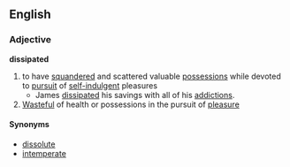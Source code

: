 == English ==
=== Adjective ===
'''dissipated'''
# to have [[squander]]ed and scattered valuable [[possession]]s while devoted to [[pursuit]] of [[self-indulgent]] pleasures
#* James [[dissipate]]d his savings with all of his [[addiction]]s.
# [[Wasteful]] of health or possessions in the pursuit of [[pleasure]]
==== Synonyms ====
*[[dissolute]]
*[[intemperate]]
